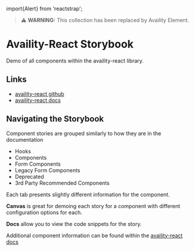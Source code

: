 import{Alert} from 'reactstrap'; 

<Meta title="Home" />

> <Alert color="warning">⚠ **WARNING:** This collection has been replaced by Availity Element.</Alert>

# Availity-React Storybook

Demo of all components within the availity-react library.

## Links

- [availity-react github](https://github.com/Availity/availity-react)
- [availity-react docs](https://availity.github.io/availity-react)

## Navigating the Storybook

Component stories are grouped similarly to how they are in the documentation

- Hooks
- Components
- Form Components
- Legacy Form Components
- Deprecated
- 3rd Party Recommended Components

Each tab presents slightly different information for the component.

**Canvas** is great for demoing each story for a component with different configuration options for each.

**Docs** allow you to view the code snippets for the story.

Additional component information can be found within the [availity-react docs](https://availity.github.io/availity-react)
